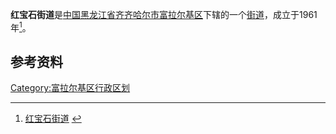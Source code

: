 {{中国乡级行政区
| 行政区全称 = 红宝石街道
| 上级行政区 = [[黑龙江省|黑龙江省]][[齐齐哈尔市|齐齐哈尔市]][[富拉尔基区|富拉尔基区]]
| 行政区类别 = [[街道|街道]]
| LowerDivisions = 4个社区
| 行政区划代码 = 230206006
| 总面积 = 
| 户籍人口 = 23489人
| 常住人口 = 
| 行政区划 = 
| 官方网站 =
| 邮政编码 =161000
| 毗邻行政区 =
}}

'''红宝石街道'''是[[中国|中国]][[黑龙江省|黑龙江省]][[齐齐哈尔市|齐齐哈尔市]][[富拉尔基区|富拉尔基区]]下辖的一个[[街道|街道]]，成立于1961年<ref>[http://www.chinaquhua.cn/heilongjiang/ 红宝石街道] {{webarchive|url=https://web.archive.org/web/20110822123644/http://www.chinaquhua.cn/heilongjiang/ |date=2011-08-22 }}</ref>。

==参考资料==
{{reflist}}

{{齐齐哈尔市富拉尔基区行政区划}}

[[Category:富拉尔基区行政区划|Category:富拉尔基区行政区划]]